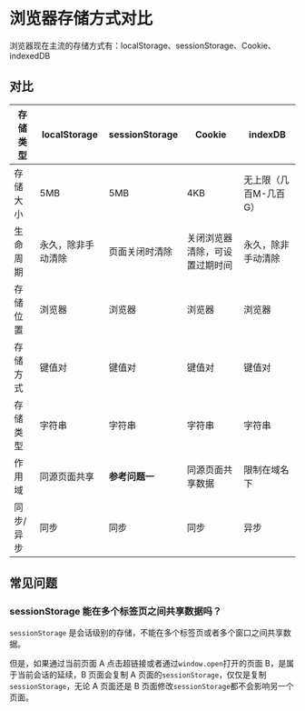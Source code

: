 # 浏览器存储方式对比

浏览器现在主流的存储方式有：localStorage、sessionStorage、Cookie、indexedDB

## 对比

| 存储类型 | localStorage       | sessionStorage | Cookie                             | indexDB            |
| -------- | ------------------ | -------------- | ---------------------------------- | ------------------ |
| 存储大小 | 5MB                | 5MB            | 4KB                                | 无上限（几百M-几百G） |
| 生命周期 | 永久，除非手动清除 | 页面关闭时清除 | 关闭浏览器清除，可设置过期时间 | 永久，除非手动清除 |
| 存储位置 |     浏览器                   |浏览器|浏览器|浏览器|
| 存储方式 | 键值对             | 键值对         | 键值对                             | 键值对                |
| 存储类型 | 字符串             | 字符串         | 字符串                             | 字符串             |
| 作用域 | 同源页面共享 | **参考问题一** | 同源页面共享数据 | 限制在域名下 |
| 同步/异步 | 同步 | 同步           | 同步 | 异步 |



## 常见问题

### sessionStorage 能在多个标签页之间共享数据吗？

`sessionStorage` 是会话级别的存储，不能在多个标签页或者多个窗口之间共享数据。

但是，如果通过当前页面 A 点击超链接或者通过`window.open`打开的页面 B，是属于当前会话的延续，B 页面会复制 A 页面的`sessionStorage`，仅仅是复制`sessionStorage`，无论 A 页面还是 B 页面修改`sessionStorage`都不会影响另一个页面。
